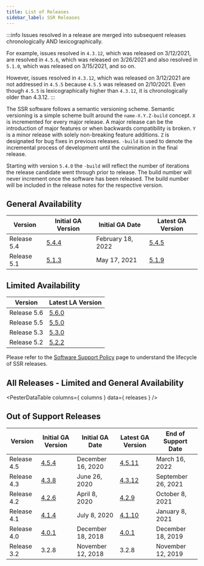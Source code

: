```yaml
---
title: List of Releases
sidebar_label: SSR Releases
---
```



:::info
Issues resolved in a release are merged into subsequent releases chronologically AND lexicographically. 

For example, issues resolved in `4.3.12`, which was released on 3/12/2021, are resolved in `4.5.6`, which was released on 3/26/2021 and also resolved in `5.1.0`, which was released on 3/15/2021, and so on.

However, issues resolved in `4.3.12`, which was released on 3/12/2021 are not addressed in `4.5.5` because `4.5.5` was released on 2/10/2021. Even though `4.5.5` is lexicographically higher than `4.3.12`, it is chronologically older than 4.3.12.
:::

The SSR software follows a semantic versioning scheme. Semantic versioning is a simple scheme built around the `name-X.Y.Z-build` concept. `X` is incremented for every major release. A major release can be the introduction of major features or when backwards compatibility is broken. `Y` is a minor release with solely non-breaking feature additions. `Z` is designated for bug fixes in previous releases. `-build` is used to denote the incremental process of development until the culmination in the final release.

Starting with version `5.4.0` the `-build` will reflect the number of iterations the release candidate went through prior to release. The build number will never increment once the software has been released. The build number will be included in the release notes for the respective version.

## General Availability 

| Version | Initial GA Version | Initial GA Date | Latest GA Version |
| --- | --- | --- | --- |
| Release 5.4 | [5.4.4](release_notes_128t_5.4.md#release-544-9) | February 18, 2022 | [5.4.5](release_notes_128t_5.4.md#release-545-8) |
| Release 5.1 | [5.1.3](release_notes_128t_5.1.md#release-513) | May 17, 2021 | [5.1.9](release_notes_128t_5.1.md#release-519-1) |

## Limited Availability 

| Version | Latest LA Version | 
| --- | --- |
| Release 5.6 | [5.6.0](release_notes_128t_5.6.md) |
| Release 5.5 | [5.5.0](release_notes_128t_5.5.md) |
| Release 5.3 | [5.3.0](release_notes_128t_5.3.md#release-530) |
| Release 5.2 | [5.2.2](release_notes_128t_5.2.md#release-522) |

Please refer to the [Software Support Policy](about_support_policy.md) page to understand the lifecycle of SSR releases.

## All Releases - Limited and General Availability

<PesterDataTable
  columns={ columns }
  data={ releases }
/>

## Out of Support Releases

| Version | Initial GA Version | Initial GA Date | Latest GA Version | End of Support Date |
| --- | --- | --- | --- | --- |
| Release 4.5 | [4.5.4](release_notes_128t_4.5.md#release-454) | December 16, 2020 | [4.5.11](release_notes_128t_4.5.md/#release-4511) | March 16, 2022 |
| Release 4.3 | [4.3.8](release_notes_128t_4.3.md#release-438) | June 26, 2020 | [4.3.12](release_notes_128t_4.3.md/#release-4312) | September 26, 2021 |
| Release 4.2 | [4.2.6](release_notes_128t_4.2.md#release-426) | April 8, 2020 | [4.2.9](release_notes_128t_4.2.md#release-429) | October 8, 2021 |
| Release 4.1 | [4.1.4](release_notes_128t_4.1.md#release-414) | July 8, 2020 |  [4.1.10](release_notes_128t_4.1/#release-4110) | January 8, 2021 |
| Release 4.0 | [4.0.1](release_notes_128t_4.0.md#release-401) | December 18, 2018 | [4.0.1](release_notes_128t_4.0.md#release-401) | December 18, 2019 |
| Release 3.2 | 3.2.8 | November 12, 2018 | 3.2.8 | November 12, 2019 |

